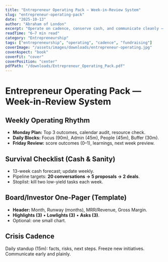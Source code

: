 ```yaml
---
title: "Entrepreneur Operating Pack — Week-in-Review System"
slug: "entrepreneur-operating-pack"
date: "2025-10-13"
author: "Abraham of London"
excerpt: "Operate on cadence, conserve cash, and communicate cleanly — especially under pressure."
readTime: "6–7 min read"
category: "Entrepreneurship"
tags: ["entrepreneurship", "operating", "cadence", "fundraising"]
coverImage: "/assets/images/downloads/entrepreneur-operating.jpg"
coverAspect: "book"
coverFit: "cover"
coverPosition: "center"
pdfPath: "/downloads/Entrepreneur_Operating_Pack.pdf"
---
```


# Entrepreneur Operating Pack — Week-in-Review System

## Weekly Operating Rhythm
- **Monday Plan:** Top 3 outcomes, calendar audit, resource check.  
- **Daily Blocks:** Focus (90m), Admin (45m), People (45m), Buffer (30m).  
- **Friday Review:** score outcomes (0–1), learnings, next week preview.

## Survival Checklist (Cash & Sanity)
- 13-week cash forecast; update weekly.  
- Pipeline targets: **20 conversations → 5 proposals → 2 deals**.  
- Stoplist: kill two low-yield tasks each week.

## Board/Investor One-Pager (Template)
- **Header:** Month, Runway (months), MRR/Revenue, Gross Margin.  
- **Highlights (3)** • **Lowlights (3)** • **Asks (3)**.  
- Optional: one small chart.

## Crisis Cadence
Daily standup (15m): facts, risks, next steps. Freeze new initiatives. Communicate early and plainly.
